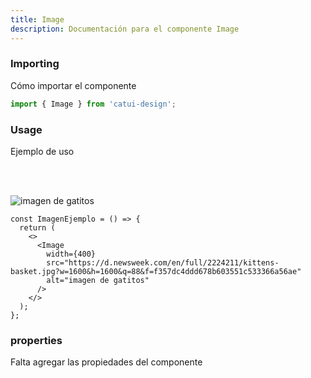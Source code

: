 ```yaml
---
title: Image
description: Documentación para el componente Image
---
```



### Importing

Cómo importar el componente

```js
import { Image } from 'catui-design';
```

### Usage

Ejemplo de uso

<br></br>

<CatuiTheme client:only>
  <Image
    width={400}
    src="https://d.newsweek.com/en/full/2224211/kittens-basket.jpg?w=1600&h=1600&q=88&f=f357dc4ddd678b603551c533366a56ae"
    alt="imagen de gatitos"
  />
</CatuiTheme>

```tsx
const ImagenEjemplo = () => {
  return (
    <>
      <Image
        width={400}
        src="https://d.newsweek.com/en/full/2224211/kittens-basket.jpg?w=1600&h=1600&q=88&f=f357dc4ddd678b603551c533366a56ae"
        alt="imagen de gatitos"
      />
    </>
  );
};
```

### properties

Falta agregar las propiedades del componente
